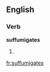 
==English==

===Verb===
'''suffumigates'''

# {{third-person singular of|[[suffumigate]]}}

[[fr:suffumigates]]